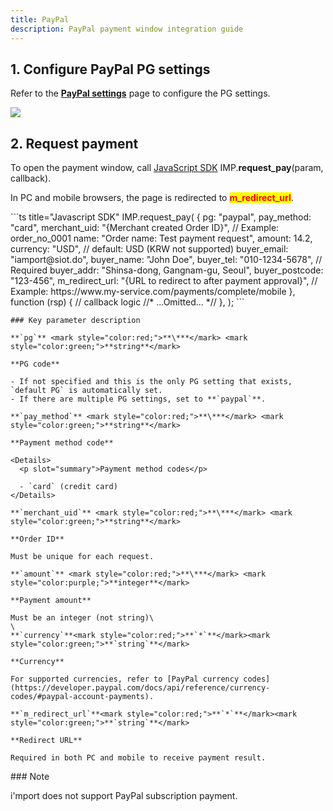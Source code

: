 ```yaml
---
title: PayPal
description: PayPal payment window integration guide
---
```



## 1. Configure PayPal PG settings

Refer to the [**PayPal settings**](../../ready/2.-pg/payment-gateway-settings/undefined-5) page to
configure the PG settings.

![](</gitbook-assets/en/screenshot 2022-06-03 1.01.05.png>)

## 2. Request payment

To open the payment window, call [JavaScript SDK](../../sdk/javascript-sdk/)
IMP.**request\_pay**(param, callback).

In PC and mobile browsers, the page is redirected to <mark style="color:red;">**m\_redirect\_url**</mark>.

<Tabs>
  <Tab title="Authenticated payment request">
    ```ts title="Javascript SDK"
    IMP.request_pay(
      {
        pg: "paypal",
        pay_method: "card",
        merchant_uid: "{Merchant created Order ID}", // Example: order_no_0001
        name: "Order name: Test payment request",
        amount: 14.2,
        currency: "USD", // default: USD (KRW not supported)
        buyer_email: "iamport@siot.do",
        buyer_name: "John Doe",
        buyer_tel: "010-1234-5678", // Required
        buyer_addr: "Shinsa-dong, Gangnam-gu, Seoul",
        buyer_postcode: "123-456",
        m_redirect_url: "{URL to redirect to after payment approval}", // Example: https://www.my-service.com/payments/complete/mobile
      },
      function (rsp) {
        // callback logic
        //* ...Omitted... *//
      },
    );
    ```

    ### Key parameter description

    **`pg`** <mark style="color:red;">**\***</mark> <mark style="color:green;">**string**</mark>

    **PG code**

    - If not specified and this is the only PG setting that exists, `default PG` is automatically set.
    - If there are multiple PG settings, set to **`paypal`**.

    **`pay_method`** <mark style="color:red;">**\***</mark> <mark style="color:green;">**string**</mark>

    **Payment method code**

    <Details>
      <p slot="summary">Payment method codes</p>

      - `card` (credit card)
    </Details>

    **`merchant_uid`** <mark style="color:red;">**\***</mark> <mark style="color:green;">**string**</mark>

    **Order ID**

    Must be unique for each request.

    **`amount`** <mark style="color:red;">**\***</mark> <mark style="color:purple;">**integer**</mark>

    **Payment amount**

    Must be an integer (not string)\
    \
    **`currency`**<mark style="color:red;">**`*`**</mark><mark style="color:green;">**`string`**</mark>

    **Currency**

    For supported currencies, refer to [PayPal currency codes](https://developer.paypal.com/docs/api/reference/currency-codes/#paypal-account-payments).

    **`m_redirect_url`**<mark style="color:red;">**`*`**</mark><mark style="color:green;">**`string`**</mark>

    **Redirect URL**

    Required in both PC and mobile to receive payment result.
  </Tab>
</Tabs>

<Hint style="warning">
  ### Note

  i'mport does not support PayPal subscription payment.
</Hint>
